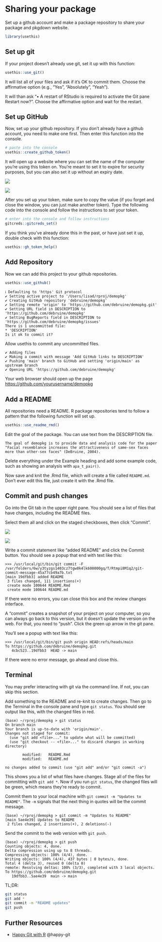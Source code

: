 # Sharing your package {#sec-sharing}

Set up a github account and make a package repository to share your package and pkgdown website.

```r
library(usethis)
```

## Set up git

If your project doesn't already use git, set it up with this function:

```r
usethis::use_git()
```

It will list all of your files and ask if it's OK to commit them. Choose the affirmative option (e.g., "Yes", "Absolutely", "Yeah"). 

It will than ask "• A restart of RStudio is required to activate the Git pane Restart now?". Choose the affirmative option and wait for the restart.

## Set up GitHub

Now, set up your github repository. If you don't already have a github account, you need to make one first. Then enter this function into the console.

```r
# paste into the console
usethis::create_github_token()
```

It will open up a website where you can set the name of the computer you're using this token on. You're meant to set it to expire for security purposes, but you can also set it up without an expiry date. 

::: {.light-mode}
![](images/github-token.png)
:::

::: {.dark-mode}
![](images/github-token-dark.png)
:::

After you set up your token, make sure to copy the value (if you forget and close the window, you can just make another token). Type the following code into the console and follow the instructions to set your token.

```r
# enter into the console and follow instructions
gitcreds::gitcreds_set()
```

If you think you've already done this in the past, or have just set it up, double check with this function:

```r
usethis::gh_token_help()
```

## Add Repository

Now we can add this project to your github repositories.

```r
usethis::use_github()
```

::: {.cell-output}
```
ℹ Defaulting to 'https' Git protocol
✔ Setting active project to '/Users/lisad/rproj/demopkg'
✔ Creating GitHub repository 'debruine/demopkg'
✔ Setting remote 'origin' to 'https://github.com/debruine/demopkg.git'
✔ Setting URL field in DESCRIPTION to 'https://github.com/debruine/demopkg'
✔ Setting BugReports field in DESCRIPTION to 'https://github.com/debruine/demopkg/issues'
There is 1 uncommitted file:
* 'DESCRIPTION'
Is it ok to commit it?
```
:::

Allow usethis to commit any uncommitted files.

::: {.cell-output}
```
✔ Adding files
✔ Making a commit with message 'Add GitHub links to DESCRIPTION'
✔ Pushing 'main' branch to GitHub and setting 'origin/main' as upstream branch
✔ Opening URL 'https://github.com/debruine/demopkg'
```
:::

Your web browser should open up the page <https://github.com/yourusername/demopkg>

## Add a README

All repositories need a README. R package repositories tend to follow a pattern that the following function will set up.

```r
usethis::use_readme_rmd()
```

Edit the goal of the package. You can use text from the DESCRIPTION file.

```
The goal of demopkg is to provide data and analysis code for the paper "Facial resemblance increases the attractiveness of same-sex faces more than other-sex faces" (DeBruine, 2004).
```

Delete everything under the Example heading and add some example code, such as showing an analysis with `apa_t_pair()`. 

Now save and knit the .Rmd file, which will create a  file called `README.md`. Don't ever edit this file, just create it with the .Rmd file.

## Commit and push changes

Go into the Git tab in the upper right pane. You should see a list of files that have changes, including the README files. 

Select them all and click on the staged checkboxes, then click "Commit".

:::{.light-mode}
![](images/git-commit.png)
:::

:::{.dark-mode}
![](images/git-commit-dark.png)
:::

Write a commit statement like "added README" and click the Commit button. You should see a popup that end with text like this:

:::{.terminal}
```
>>> /usr/local/git/bin/git commit -F /var/folders/6w/y3tyzgs1403cz7tgw8k4lk600000gq/T/Rtmpi8M1q2/git-commit-message-45a77cb49a7b.txt
[main 19dfbb3] added README
 3 files changed, 111 insertions(+)
 create mode 100644 README.Rmd
 create mode 100644 README.md
```
:::

If there were no errors, you can close this box and the review changes interface.

A "commit" creates a snapshot of your project on your computer, so you can always go back to this version, but it doesn't update the version on the web. For that, you need to "push". Click the green up arrow in the git pane. 

You'll see a popup with text like this:

:::{.terminal}
```
>>> /usr/local/git/bin/git push origin HEAD:refs/heads/main
To https://github.com/debruine/demopkg.git
   4cbc523..19dfbb3  HEAD -> main
```
:::

If there were no error message, go ahead and close this.

## Terminal 

You may prefer interacting with git via the command line. If not, you can skip this section. 

Add something to the README and re-knit to create changes. Then go to the Terminal in the console pane and type `git status`. You should see output like this, with the changed files in red.

:::{.terminal}
```
(base) ~/rproj/demopkg > git status
On branch main
Your branch is up-to-date with 'origin/main'.
Changes not staged for commit:
  (use "git add <file>..." to update what will be committed)
  (use "git checkout -- <file>..." to discard changes in working directory)

        modified:   README.Rmd
        modified:   README.md

no changes added to commit (use "git add" and/or "git commit -a")
```
:::

This shows you a list of what files have changes. Stage all of the files for committing with `git add *`. Now if you run `git status`, the changed files will be green, which means they're ready to commit.

Commit them to your local machine with `git commit -m "Updates to README"`. The `-m` signals that the next thing in quotes will be the commit message.

:::{.terminal}
```
(base) ~/rproj/demopkg > git commit -m "Updates to README"
[main 5ae4e39] Updates to README
 2 files changed, 2 insertions(+), 2 deletions(-)
```
:::

Send the commit to the web version with `git push`.

:::{.terminal}
```
(base) ~/rproj/demopkg > git push
Counting objects: 4, done.
Delta compression using up to 8 threads.
Compressing objects: 100% (4/4), done.
Writing objects: 100% (4/4), 437 bytes | 0 bytes/s, done.
Total 4 (delta 3), reused 0 (delta 0)
remote: Resolving deltas: 100% (3/3), completed with 3 local objects.
To https://github.com/debruine/demopkg.git
   19dfbb3..5ae4e39  main -> main
```
:::

TL;DR:

``` bash
git status
git add *
git commit -m "README updates"
git push
```

## Further Resources

* [Happy Git with R]() @happy-git
